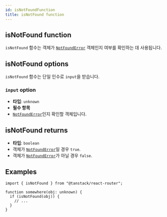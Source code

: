 ```yaml
---
id: isNotFoundFunction
title: isNotFound function
---
```


## isNotFound function

`isNotFound` 함수는 객체가 [`NotFoundError`](../types/NotFoundErrorType.md) 객체인지 여부를 확인하는 데 사용됩니다.

## isNotFound options

`isNotFound` 함수는 단일 인수로 `input`을 받습니다.

### `input` option

- **타입**: `unknown`
- **필수 항목**
- [`NotFoundError`](../types/NotFoundErrorType.md)인지 확인할 객체입니다.

## isNotFound returns

- **타입**: `boolean`
- 객체가 [`NotFoundError`](../types/NotFoundErrorType.md)일 경우 `true`.
- 객체가 [`NotFoundError`](../types/NotFoundErrorType.md)가 아닐 경우 `false`.

## Examples

```tsx
import { isNotFound } from "@tanstack/react-router";

function somewhere(obj: unknown) {
  if (isNotFound(obj)) {
    // ...
  }
}
```
